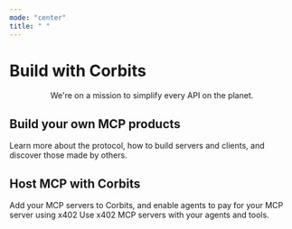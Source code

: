 ```yaml
---
mode: "center"
title: " "
---
```


# Build with Corbits

<div align="center">
We're on a mission to simplify every API on the planet.
</div>

## Build your own MCP products

<Card title="MCP Documentation" icon="book" href="https://modelcontextprotocol.io">
  Learn more about the protocol, how to build servers and clients, and discover those made by others.
</Card>

## Host MCP with Corbits

<CardGroup cols={2}>
  <Card title="MCP with Corbits" icon="signs-post" href="https://tally.so/r/mVgyRa">
    Add your MCP servers to Corbits, and enable agents to pay for your MCP server using x402
  </Card>
  <Card title="MCP in Agents" icon="person-hiking" href="mcp-connector">
    Use x402 MCP servers with your agents and tools.
  </Card>
</CardGroup>